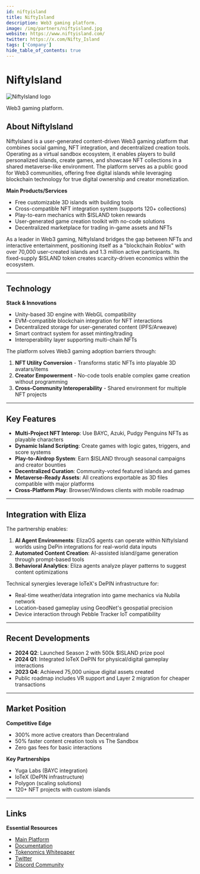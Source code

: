 ---
id: niftyisland
title: NiftyIsland
description: Web3 gaming platform.
image: /img/partners/niftyisland.jpg
website: https://www.niftyisland.com/
twitter: https://x.com/Nifty_Island
tags: ['Company']
hide_table_of_contents: true
---

# NiftyIsland

<div className="partner-logo">
  <img src="/img/partners/niftyisland.jpg" alt="NiftyIsland logo" />
</div>

Web3 gaming platform.

## About NiftyIsland

NiftyIsland is a user-generated content-driven Web3 gaming platform that combines social gaming, NFT integration, and decentralized creation tools. Operating as a virtual sandbox ecosystem, it enables players to build personalized islands, create games, and showcase NFT collections in a shared metaverse-like environment. The platform serves as a public good for Web3 communities, offering free digital islands while leveraging blockchain technology for true digital ownership and creator monetization.

**Main Products/Services**

- Free customizable 3D islands with building tools
- Cross-compatible NFT integration system (supports 120+ collections)
- Play-to-earn mechanics with $ISLAND token rewards
- User-generated game creation toolkit with no-code solutions
- Decentralized marketplace for trading in-game assets and NFTs

As a leader in Web3 gaming, NiftyIsland bridges the gap between NFTs and interactive entertainment, positioning itself as a "blockchain Roblox" with over 70,000 user-created islands and 1.3 million active participants. Its fixed-supply $ISLAND token creates scarcity-driven economics within the ecosystem.

---

## Technology

**Stack & Innovations**

- Unity-based 3D engine with WebGL compatibility
- EVM-compatible blockchain integration for NFT interactions
- Decentralized storage for user-generated content (IPFS/Arweave)
- Smart contract system for asset minting/trading
- Interoperability layer supporting multi-chain NFTs

The platform solves Web3 gaming adoption barriers through:

1. **NFT Utility Conversion** - Transforms static NFTs into playable 3D avatars/items
2. **Creator Empowerment** - No-code tools enable complex game creation without programming
3. **Cross-Community Interoperability** - Shared environment for multiple NFT projects

---

## Key Features

- **Multi-Project NFT Interop**: Use BAYC, Azuki, Pudgy Penguins NFTs as playable characters
- **Dynamic Island Scripting**: Create games with logic gates, triggers, and score systems
- **Play-to-Airdrop System**: Earn $ISLAND through seasonal campaigns and creator bounties
- **Decentralized Curation**: Community-voted featured islands and games
- **Metaverse-Ready Assets**: All creations exportable as 3D files compatible with major platforms
- **Cross-Platform Play**: Browser/Windows clients with mobile roadmap

---

## Integration with Eliza

The partnership enables:

1. **AI Agent Environments**: ElizaOS agents can operate within NiftyIsland worlds using DePin integrations for real-world data inputs
2. **Automated Content Creation**: AI-assisted island/game generation through prompt-based tools
3. **Behavioral Analytics**: Eliza agents analyze player patterns to suggest content optimizations

Technical synergies leverage IoTeX's DePIN infrastructure for:

- Real-time weather/data integration into game mechanics via Nubila network
- Location-based gameplay using GeodNet's geospatial precision
- Device interaction through Pebble Tracker IoT compatibility

---

## Recent Developments

- **2024 Q2**: Launched Season 2 with 500k $ISLAND prize pool
- **2024 Q1**: Integrated IoTeX DePIN for physical/digital gameplay interactions
- **2023 Q4**: Achieved 75,000 unique digital assets created
- Public roadmap includes VR support and Layer 2 migration for cheaper transactions

---

## Market Position

**Competitive Edge**

- 300% more active creators than Decentraland
- 50% faster content creation tools vs The Sandbox
- Zero gas fees for basic interactions

**Key Partnerships**

- Yuga Labs (BAYC integration)
- IoTeX (DePIN infrastructure)
- Polygon (scaling solutions)
- 120+ NFT projects with custom islands

---

## Links

**Essential Resources**

- [Main Platform](https://niftyisland.com)
- [Documentation](https://docs.niftyisland.com)
- [Tokenomics Whitepaper](https://niftyisland.com/whitepaper)
- [Twitter](https://x.com/Nifty_Island)
- [Discord Community](https://discord.gg/niftyisland)
